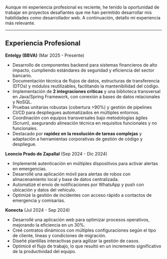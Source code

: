 Aunque mi experiencia profesional es reciente, he tenido la oportunidad de trabajar en proyectos desafiantes que me han permitido desarrollar mis habilidades como desarrollador web. A continuación, detallo mi experiencia más relevante.

---

## Experiencia Profesional

**Entelgy (BBVA)** (Mar 2025 - Presente)

- Desarrollo de componentes backend para sistemas financieros de alto impacto, cumpliendo estándares de seguridad y eficiencia del sector bancario.
- Documentación técnica de flujos de datos, estructuras de transferencia (DTOs) y módulos reutilizables, facilitando la mantenibilidad del código.
- Implementación de **2 integraciones críticas** y una biblioteca transversal en Java/Spring Framework, con conexión a bases de datos relacionales y NoSQL.
- Pruebas unitarias robustas (cobertura >90%) y gestión de pipelines CI/CD para despliegues automatizados en múltiples entornos.
- Coordinación con equipos transversales bajo metodologías ágiles (Scrum), asegurando alineación técnica en requisitos funcionales y no funcionales.
- Destacado por **rapidez en la resolución de tareas complejas** y adaptación a herramientas corporativas de gestión de código y despliegue.

**Leoncio Prado de Zapallal** (Sep 2024 - Dic 2024)

- Implementé autenticación en múltiples dispositivos para activar alertas en emergencias.
- Desarrollé una aplicación móvil para alertas de robos con almacenamiento local y base de datos centralizada.
- Automatizé el envío de notificaciones por WhatsApp y push con ubicación y datos del vehículo.
- Optimizé la gestión de incidentes con acceso rápido a contactos de emergencia y comisarías.

**Konecta** (Jul 2024 - Sep 2024)

- Desarrollé una aplicación web para optimizar procesos operativos, mejorando la eficiencia en un 30%.
- Creé contratos dinámicos con múltiples configuraciones según el tipo de cliente, líneas y condiciones de migración.
- Diseñé plantillas interactivas para agilizar la gestión de casos.
- Optimicé el flujo de trabajo, lo que resultó en un incremento significativo de la productividad del equipo.
